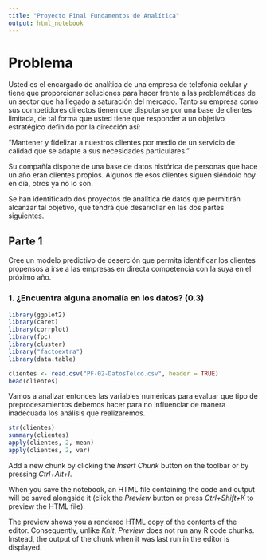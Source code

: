 ```yaml
---
title: "Proyecto Final Fundamentos de Analítica"
output: html_notebook
---
```


# Problema

Usted es el encargado de analítica de una empresa de telefonía celular y tiene que proporcionar soluciones para hacer frente a las problemáticas de un sector que ha llegado a saturación del mercado. Tanto su empresa como sus competidores directos tienen que disputarse por una base de clientes limitada, de tal forma que usted tiene que responder a un objetivo estratégico definido por la dirección así: 

“Mantener y fidelizar a nuestros clientes por medio de un servicio de calidad que se adapte a sus necesidades particulares.”

Su compañía dispone de una base de datos histórica de personas que hace un año eran clientes propios. Algunos de esos clientes siguen siéndolo hoy en día, otros ya no lo son.

Se han identificado dos proyectos de analítica de datos que permitirán alcanzar tal objetivo, que tendrá que desarrollar en las dos partes siguientes. 


## Parte 1

Cree un modelo predictivo de deserción que permita identificar los clientes propensos a irse a las empresas en directa competencia con la suya en el próximo año.

### 1. ¿Encuentra alguna anomalía en los datos? (0.3)


```r
library(ggplot2)
library(caret)
library(corrplot)
library(fpc)
library(cluster)
library("factoextra")
library(data.table)
```

```r
clientes <- read.csv("PF-02-DatosTelco.csv", header = TRUE)
head(clientes)
```

Vamos a analizar entonces las variables numéricas para evaluar que tipo de preprocesamientos debemos hacer para no influenciar de manera inadecuada los análisis que realizaremos.
```r
str(clientes)
summary(clientes) 
apply(clientes, 2, mean)
apply(clientes, 2, var)
```

Add a new chunk by clicking the *Insert Chunk* button on the toolbar or by pressing *Ctrl+Alt+I*.

When you save the notebook, an HTML file containing the code and output will be saved alongside it (click the *Preview* button or press *Ctrl+Shift+K* to preview the HTML file).

The preview shows you a rendered HTML copy of the contents of the editor. Consequently, unlike *Knit*, *Preview* does not run any R code chunks. Instead, the output of the chunk when it was last run in the editor is displayed.
